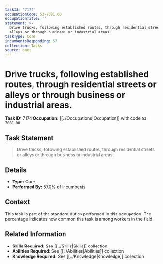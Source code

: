 ```yaml
---
taskId: '7174'
occupationCode: 53-7081.00
occupationTitle: ''
statement: >-
  Drive trucks, following established routes, through residential streets or
  alleys or through business or industrial areas.
taskType: Core
incumbentsResponding: 57
collection: Tasks
source: onet
---
```

# Drive trucks, following established routes, through residential streets or alleys or through business or industrial areas.

**Task ID:** 7174
**Occupation:** [[../Occupations|Occupation]] with code `53-7081.00`

## Task Statement

> Drive trucks, following established routes, through residential streets or alleys or through business or industrial areas.

## Details

- **Type:** Core
- **Performed By:** 57.0% of incumbents

## Context

This task is part of the standard duties performed in this occupation. The percentage indicates how common this task is among workers in the field.

## Related Information

- **Skills Required:** See [[../Skills|Skills]] collection
- **Abilities Required:** See [[../Abilities|Abilities]] collection
- **Knowledge Required:** See [[../Knowledge|Knowledge]] collection
